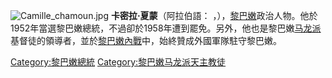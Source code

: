 [[File:Camille_chamoun.jpg|thumb]]
'''卡密拉·夏蒙'''（阿拉伯語：{{lang|ar|كميل نمر شمعون|}} ，{{bd|1900年|4月3日|1987年|8月7日|catIdx=Chamoun, Camille}}），[[黎巴嫩|黎巴嫩]]政治人物。他於1952年當選黎巴嫩總統，不過卻於1958年遭到罷免。另外，他也是黎巴嫩[[马龙派|马龙派]]基督徒的領導者，並於[[黎巴嫩內戰|黎巴嫩內戰]]中，始終贊成外國軍隊駐守黎巴嫩。

{{Authority control}}
{{DEFAULTSORT:Chamoun, Camille}}

[[Category:黎巴嫩總統|Category:黎巴嫩總統]]
[[Category:黎巴嫩马龙派天主教徒|Category:黎巴嫩马龙派天主教徒]]